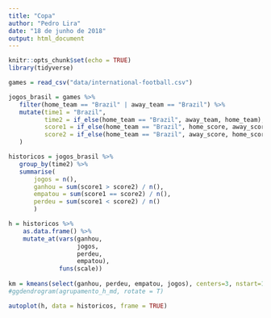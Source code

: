 ```yaml
---
title: "Copa"
author: "Pedro Lira"
date: "18 de junho de 2018"
output: html_document
---
```


```r
knitr::opts_chunk$set(echo = TRUE)
library(tidyverse)
```


```r
games = read_csv("data/international-football.csv")

jogos_brasil = games %>%
   filter(home_team == "Brazil" | away_team == "Brazil") %>%
   mutate(time1 = "Brazil",
          time2 = if_else(home_team == "Brazil", away_team, home_team),
          score1 = if_else(home_team == "Brazil", home_score, away_score),
          score2 = if_else(home_team == "Brazil", away_score, home_score)
   )

historicos = jogos_brasil %>%
   group_by(time2) %>%
   summarise(
       jogos = n(),
       ganhou = sum(score1 > score2) / n(),
       empatou = sum(score1 == score2) / n(),
       perdeu = sum(score1 < score2) / n()
       )

```

```r
h = historicos %>% 
    as.data.frame() %>% 
    mutate_at(vars(ganhou, 
                   jogos,
                   perdeu,
                   empatou), 
              funs(scale))
  
km = kmeans(select(ganhou, perdeu, empatou, jogos), centers=3, nstart=10)
#ggdendrogram(agrupamento_h_md, rotate = T)
```

```r

autoplot(h, data = historicos, frame = TRUE)

```